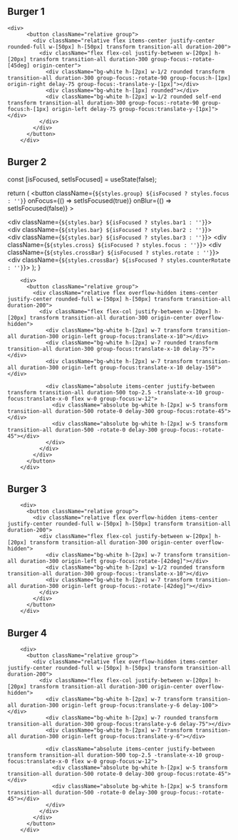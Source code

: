 

## Burger 1
```tsx filename="Burger 1"  copy
<div>
      <button className="relative group">
        <div className="relative flex items-center justify-center rounded-full w-[50px] h-[50px] transform transition-all duration-200">
          <div className="flex flex-col justify-between w-[20px] h-[20px] transform transition-all duration-300 group-focus:-rotate-[45deg] origin-center">
            <div className="bg-white h-[2px] w-1/2 rounded transform transition-all duration-300 group-focus:-rotate-90 group-focus:h-[1px] origin-right delay-75 group-focus:-translate-y-[1px]"></div>
            <div className="bg-white h-[1px] rounded"></div>
            <div className="bg-white h-[2px] w-1/2 rounded self-end transform transition-all duration-300 group-focus:-rotate-90 group-focus:h-[1px] origin-left delay-75 group-focus:translate-y-[1px]"></div>
          </div>
        </div>
      </button>
    </div>
```



## Burger 2

  const [isFocused, setIsFocused] = useState(false);

  return (
    <button 
      className={`${styles.group} ${isFocused ? styles.focus : ''}`}
      onFocus={() => setIsFocused(true)}
      onBlur={() => setIsFocused(false)}
    >
      <div className={styles.buttonInner}>
        <div className={styles.icon}>
          <div className={`${styles.bar} ${isFocused ? styles.bar1 : ''}`}></div>
          <div className={`${styles.bar} ${isFocused ? styles.bar2 : ''}`}></div>
          <div className={`${styles.bar} ${isFocused ? styles.bar3 : ''}`}></div>
          <div className={`${styles.cross} ${isFocused ? styles.focus : ''}`}>
            <div className={`${styles.crossBar} ${isFocused ? styles.rotate : ''}`}></div>
            <div className={`${styles.crossBar} ${isFocused ? styles.counterRotate : ''}`}></div>
          </div>
        </div>
      </div>
    </button>
  );
}

 <Burger2 />

```tsx filename="Burger 2"  copy
    <div>
      <button className="relative group">
        <div className="relative flex overflow-hidden items-center justify-center rounded-full w-[50px] h-[50px] transform transition-all duration-200">
          <div className="flex flex-col justify-between w-[20px] h-[20px] transform transition-all duration-300 origin-center overflow-hidden">
            <div className="bg-white h-[2px] w-7 transform transition-all duration-300 origin-left group-focus:translate-x-10"></div>
            <div className="bg-white h-[2px] w-7 rounded transform transition-all duration-300 group-focus:translate-x-10 delay-75"></div>
            <div className="bg-white h-[2px] w-7 transform transition-all duration-300 origin-left group-focus:translate-x-10 delay-150"></div>

            <div className="absolute items-center justify-between transform transition-all duration-500 top-2.5 -translate-x-10 group-focus:translate-x-0 flex w-0 group-focus:w-12">
              <div className="absolute bg-white h-[2px] w-5 transform transition-all duration-500 rotate-0 delay-300 group-focus:rotate-45"></div>
              <div className="absolute bg-white h-[2px] w-5 transform transition-all duration-500 -rotate-0 delay-300 group-focus:-rotate-45"></div>
            </div>
          </div>
        </div>
      </button>
    </div>
```

## Burger 3
```tsx filename="Burger 3"  copy
    <div>
      <button className="relative group">
        <div className="relative flex overflow-hidden items-center justify-center rounded-full w-[50px] h-[50px] transform transition-all duration-200">
          <div className="flex flex-col justify-between w-[20px] h-[20px] transform transition-all duration-300 origin-center overflow-hidden">
            <div className="bg-white h-[2px] w-7 transform transition-all duration-300 origin-left group-focus:rotate-[42deg]"></div>
            <div className="bg-white h-[2px] w-1/2 rounded transform transition-all duration-300 group-focus:-translate-x-10"></div>
            <div className="bg-white h-[2px] w-7 transform transition-all duration-300 origin-left group-focus:-rotate-[42deg]"></div>
          </div>
        </div>
      </button>
    </div>
```


## Burger 4
```tsx filename="Burger 4"  copy
    <div>
      <button className="relative group">
        <div className="relative flex overflow-hidden items-center justify-center rounded-full w-[50px] h-[50px] transform transition-all duration-200">
          <div className="flex flex-col justify-between w-[20px] h-[20px] transform transition-all duration-300 origin-center overflow-hidden">
            <div className="bg-white h-[2px] w-7 transform transition-all duration-300 origin-left group-focus:translate-y-6 delay-100"></div>
            <div className="bg-white h-[2px] w-7 rounded transform transition-all duration-300 group-focus:translate-y-6 delay-75"></div>
            <div className="bg-white h-[2px] w-7 transform transition-all duration-300 origin-left group-focus:translate-y-6"></div>

            <div className="absolute items-center justify-between transform transition-all duration-500 top-2.5 -translate-x-10 group-focus:translate-x-0 flex w-0 group-focus:w-12">
              <div className="absolute bg-white h-[2px] w-5 transform transition-all duration-500 rotate-0 delay-300 group-focus:rotate-45"></div>
              <div className="absolute bg-white h-[2px] w-5 transform transition-all duration-500 -rotate-0 delay-300 group-focus:-rotate-45"></div>
            </div>
          </div>
        </div>
      </button>
    </div>
```